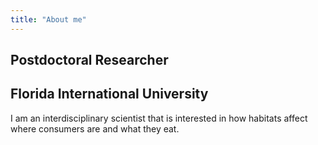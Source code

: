 ```yaml
---
title: "About me"
---
```


## Postdoctoral Researcher 
## Florida International University

I am an interdisciplinary scientist that is interested in how habitats affect where consumers are and what they eat.